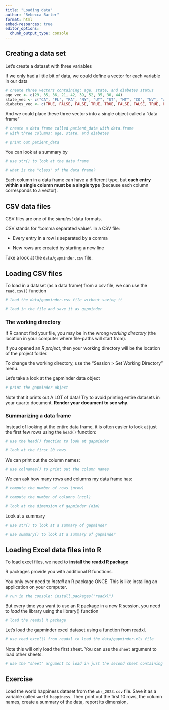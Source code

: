 ```yaml
---
title: "Loading data"
author: "Rebecca Barter"
format: html
embed-resources: true
editor_options: 
  chunk_output_type: console
---
```



## Creating a data set

Let's create a dataset with three variables

If we only had a little bit of data, we could define a vector for each variable in our data

```r
# create three vectors containing: age, state, and diabetes status
age_vec <- c(29, 35, 36, 21, 42, 39, 52, 35, 30, 44)
state_vec <- c("CA", "FL", "PA", "NY", "UT", "UT", "MT", "CO", "NV", "WY")
diabetes_vec <- c(TRUE, FALSE, FALSE, TRUE, TRUE, FALSE, FALSE, TRUE, FALSE, FALSE)
```

And we could place these three vectors into a single object called a "data frame"

```r
# create a data frame called patient_data with data.frame
# with three columns: age, state, and diabetes

```

```r
# print out patient_data

```

You can look at a summary by 

```r
# use str() to look at the data frame

```

```r
# what is the "class" of the data frame?

```

Each column in a data frame can have a different type, but **each entry within a single column must be a single type** (because each column corresponds to a vector).








## CSV data files

CSV files are one of the *simplest* data formats. 

CSV stands for "comma separated value". In a CSV file:

- Every entry in a row is separated by a comma

- New rows are created by starting a new line

Take a look at the `data/gapminder.csv` file.



## Loading CSV files

To load in a dataset (as a data frame) from a csv file, we can use the `read.csv()` function

```r
# load the data/gapminder.csv file without saving it

```

```r
# load in the file and save it as gapminder

```



### The working directory

If R cannot find your file, you may be in the wrong *working directory* (the location in your computer where file-paths will start from). 

If you opened an *R project*, then your working directory will be the location of the project folder.
 
To change the working directory, use the "Session > Set Working Directory" menu.



Let's take a look at the gapminder data object

```r
# print the gapminder object

```

Note that it prints out A LOT of data! Try to avoid printing entire datasets in your quarto document. **Render your document to see why**.








### Summarizing a data frame

Instead of looking at the entire data frame, it is often easier to look at just the first few rows using the `head()` function:

```r
# use the head() function to look at gapminder

```

```r
# look at the first 20 rows

```


We can print out the column names:

```r
# use colnames() to print out the column names

```


We can ask how many rows and columns my data frame has:

```r
# compute the number of rows (nrow)

# compute the number of columns (ncol)

# look at the dimension of gapminder (dim)

```

Look at a summary

```r
# use str() to look at a summary of gapminder

```

```r
# use summary() to look at a summary of gapminder

```








## Loading Excel data files into R

To load excel files, we need to **install the readxl R package**

R packages provide you with additional R functions.

You only ever need to *install* an R package ONCE. This is like installing an application on your computer.

```r
# run in the console: install.packages("readxl")
```

But every time you want to use an R package in a new R session, you need to *load* the library using the library() function

```r
# load the readxl R package

```






Let's load the gapminder excel dataset using a function from readxl. 

```r
# use read_excel() from readxl to load the data/gapminder.xls file

```

Note this will only load the first sheet. You can use the `sheet` argument to load other sheets.

```r
# use the "sheet" argument to load in just the second sheet containing Australia's data

```




## Exercise

Load the world happiness dataset from the `whr_2023.csv` file. Save it as a variable called `world_happiness`. Then print out the first 10 rows, the column names, create a summary of the data, report its dimension, 

```r

```




